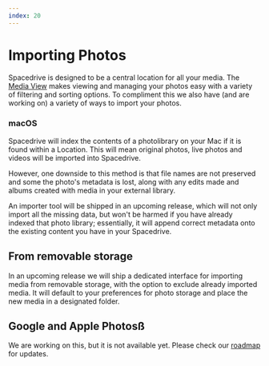 ```yaml
---
index: 20
---
```


# Importing Photos

Spacedrive is designed to be a central location for all your media. The [Media View]() makes viewing and managing your photos easy with a variety of filtering and sorting options. To compliment this we also have (and are working on) a variety of ways to import your photos.

### macOS

Spacedrive will index the contents of a photolibrary on your Mac if it is found within a Location. This will mean original photos, live photos and videos will be imported into Spacedrive.

However, one downside to this method is that file names are not preserved and some the photo's metadata is lost, along with any edits made and albums created with media in your external library.

An importer tool will be shipped in an upcoming release, which will not only import all the missing data, but won't be harmed if you have already indexed that photo library; essentially, it will append correct metadata onto the existing content you have in your Spacedrive.

## From removable storage

In an upcoming release we will ship a dedicated interface for importing media from removable storage, with the option to exclude already imported media. It will default to your preferences for photo storage and place the new media in a designated folder.

## Google and Apple Photosß

We are working on this, but it is not available yet. Please check our [roadmap](/roadmap) for updates.
